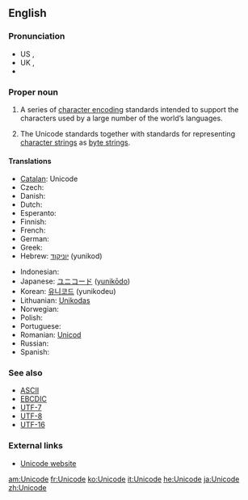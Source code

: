 {{selfref|For Wiktionary's use of Unicode, see [[Wiktionary:Unicode]]}}
==English==
{{wikipedia}}

===Pronunciation===
* US {{IPA|/ˈjunɪˌkoːd/}}, {{SAMPA|/"junI%ko:d/}}
* UK {{IPA|/ˈjuːnɪˌkəʊd/}}, {{SAMPA|/"ju:nI%k@Ud/}}
*{{audio|en-uk-Unicode.ogg|Audio (UK)}}

===Proper noun===
{{en-proper noun}}

# {{computing}} A series of [[character encoding]] standards intended to support the characters used by a large number of the world’s languages.
# {{computing}} The Unicode standards together with standards for representing [[character strings]] as [[byte strings]].

====Translations====
{{trans-top|series of computer encoding standards}}
* [[Catalan]]: Unicode {{m}}
* Czech: {{t-|cs|Unicode}}
* Danish: {{t-|da|Unicode}}
* Dutch: {{t-|nl|Unicode}}
* Esperanto: {{t-|eo|Unikodo|xs=Esperanto}}
* Finnish: {{t-|fi|Unicode}}
* French: {{t+|fr|Unicode|m}}
* German: {{t-|de|Unicode}}
* Greek: {{t-|el|Unicode|n}}
* Hebrew: [[יוניקוד]] (yunikod)
{{trans-mid}}
* Indonesian: {{t-|id|Unicode|xs=Indonesian}}
* Japanese: [[ユニコード]] ([[yunikōdo]])
* Korean: [[유니코드]] (yunikodeu)
* Lithuanian: [[Unikodas]]
* Norwegian: {{t-|no|Unicode}}
* Polish: {{t-|pl|Unicode}}
* Portuguese: {{t-|pt|Unicode|m}}
* Romanian: [[Unicod]] {{m}}
* Russian: {{t-|ru|Юникод|m|tr=Junikód}}
* Spanish: {{t-|es|Unicode|m}}
{{trans-bottom}}

===See also===
* [[ASCII]]
* [[EBCDIC]]
* [[UTF-7]]
* [[UTF-8]]
* [[UTF-16]]

===External links===
* [http://www.unicode.org Unicode website]

[[am:Unicode]]
[[fr:Unicode]]
[[ko:Unicode]]
[[it:Unicode]]
[[he:Unicode]]
[[ja:Unicode]]
[[zh:Unicode]]